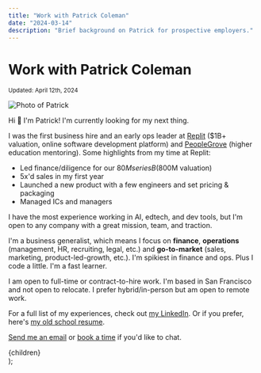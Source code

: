 ```yaml
---
title: "Work with Patrick Coleman"
date: "2024-03-14"
description: "Brief background on Patrick for prospective employers."
---
```



# Work with Patrick Coleman

<small>
  Updated: <time dateTime={date}>April 12th, 2024</time>
</small>

<Image
  src="/images/patrick-photo.png"
  className="rounded-full mx-auto mb-6 md:mb-8"
  alt="Photo of Patrick"
  width={150}
  height={150}
/>

Hi 👋 I'm Patrick! I'm currently looking for my next thing.

I was the first business hire and an early ops leader at [Replit](https://replit.com/) ($1B+ valuation, online software development platform) and [PeopleGrove](https://peoplegrove.com/) (higher education mentoring). Some highlights from my time at Replit:

- Led finance/diligence for our $80M series B ($800M valuation)
- 5x'd sales in my first year
- Launched a new product with a few engineers and set pricing & packaging
- Managed ICs and managers

I have the most experience working in AI, edtech, and dev tools, but I'm open to any company with a great mission, team, and traction.

I'm a business generalist, which means I focus on **finance**, **operations** (management, HR, recruiting, legal, etc.) and **go-to-market** (sales, marketing, product-led-growth, etc.). I'm spikiest in finance and ops. Plus I code a little. I'm a fast learner.

I am open to full-time or contract-to-hire work. I'm based in San Francisco and not open to relocate. I prefer hybrid/in-person but am open to remote work.

For a full list of my experiences, check out [my LinkedIn](https://www.linkedin.com/in/patrickscoleman/). Or if you prefer, here's [my old school resume](https://drive.google.com/file/d/1nCMSIGcdMxyzgZ9AhxRT-OZJxQYSE8vb/view?usp=sharing).

[Send me an email](mailto:patrick@pscoleman.me) or [book a time](https://calendly.com/patrickscoleman/30min) if you'd like to chat.

  <Layout title={title} description={description}>
    <MDXProvider components={MdxComponents}>
      <div className="prose max-w-none prose-stone dark:prose-invert dark:prose-headings:text-text-darkbold dark:prose-a:text-text-darkbold dark:prose-strong:text-text-darkbold">
        {children}
      </div>
    </MDXProvider>
  </Layout>
);

